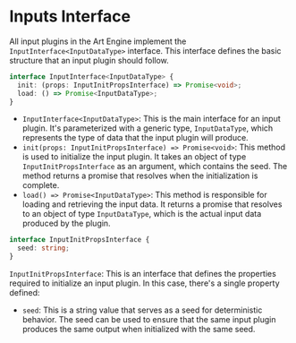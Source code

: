 # Inputs Interface

All input plugins in the Art Engine implement the `InputInterface<InputDataType>` interface. This interface defines the basic structure that an input plugin should follow.

```ts copy
interface InputInterface<InputDataType> {
  init: (props: InputInitPropsInterface) => Promise<void>;
  load: () => Promise<InputDataType>;
}
```

- `InputInterface<InputDataType>`: This is the main interface for an input plugin. It's parameterized with a generic type, `InputDataType`, which represents the type of data that the input plugin will produce.
- `init(props: InputInitPropsInterface) => Promise<void>`: This method is used to initialize the input plugin. It takes an object of type `InputInitPropsInterface` as an argument, which contains the seed. The method returns a promise that resolves when the initialization is complete.
- `load() => Promise<InputDataType>`: This method is responsible for loading and retrieving the input data. It returns a promise that resolves to an object of type `InputDataType`, which is the actual input data produced by the plugin.

```ts copy
interface InputInitPropsInterface {
  seed: string;
}
```

`InputInitPropsInterface`: This is an interface that defines the properties required to initialize an input plugin. In this case, there's a single property defined:

- `seed`: This is a string value that serves as a seed for deterministic behavior. The seed can be used to ensure that the same input plugin produces the same output when initialized with the same seed.
